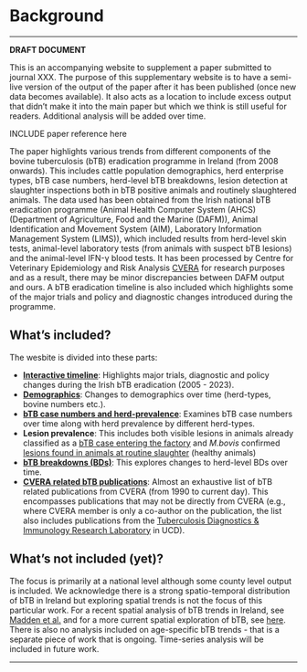 # Background {.unnumbered}

---

**DRAFT DOCUMENT**

This is an accompanying website to supplement a paper submitted to journal XXX. The purpose of this supplementary website is to have a semi-live version of the output of the paper after it has been published (once new data becomes available). It also acts as a location to include excess output that didn't make it into the main paper but which we think is still useful for readers. Additional analysis will be added over time.

INCLUDE paper reference here

The paper highlights various trends from different components of the bovine tuberculosis (bTB) eradication programme in Ireland (from 2008 onwards). This includes cattle population demographics, herd enterprise types, bTB case numbers, herd-level bTB breakdowns, lesion detection at slaughter inspections both in bTB positive animals and routinely slaughtered animals. The data used has been obtained from the Irish national bTB eradication programme (Animal Health Computer System (AHCS) (Department of Agriculture, Food and the Marine (DAFM)), Animal Identification and Movement System (AIM), Laboratory Information Management System (LIMS)), which included results from herd-level skin tests, animal-level laboratory tests (from animals with suspect bTB lesions) and the animal-level IFN-γ blood tests. It has been processed by Centre for Veterinary Epidemiology and Risk Analysis [CVERA](https://www.ucd.ie/cvera/){target="_blank"} for research purposes and as a result, there may be minor discrepancies between DAFM output and ours. A bTB eradication timeline is also included which highlights some of the major trials and policy and diagnostic changes introduced during the programme. 

## What's included? {-}

The wesbite is divided into these parts:

- [**Interactive timeline**](#sec-timeline): Highlights major trials, diagnostic and policy changes during the Irish bTB eradication (2005 - 2023).
- [**Demographics**](#sec-demographics): Changes to demographics over time (herd-types, bovine numbers etc.).
- [**bTB case numbers and herd-prevalence**](#sec-casenumbers): Examines bTB case numbers over time along with herd prevalence by different herd-types. 
- **Lesion prevalence**: This includes both visible lesions in animals already classified as a [bTB case entering the factory](#sec-btblesions) and *M.bovis* confirmed [lesions found in animals at routine slaughter](#sec-healthlylesion) (healthy animals)
- [**bTB breakdowns (BDs)**](#sec-breakdown): This explores changes to herd-level BDs over time.
- [**CVERA related bTB publications**](#sec-publications): Almost an exhaustive list of bTB related publications from CVERA (from 1990 to current day). This encompasses publications that may not be directly from CVERA (e.g., where CVERA member is only a co-author on the publication, the list also includes publications from the [Tuberculosis Diagnostics & Immunology Research Laboratory](https://www.ucd.ie/vetmed/research/researchthemes/veterinaryepidemiologyandnationaldiseasecontrol/){target="_blank"} in UCD). 


## What's not included (yet)? {-}

The focus is primarily at a national level although some county level output is included. We acknowledge there is a strong spatio-temporal distribution of bTB in Ireland but exploring spatial trends is not the focus of this particular work. For a recent spatial analysis of bTB trends in Ireland, see [Madden et al.](https://www.sciencedirect.com/science/article/pii/S187758452100040X){target="_blank"} and for a more current spatial exploration of bTB, see [here](https://www.arcgis.com/apps/dashboards/9306f7eb60b1401a8b18f76f61f20aea){target="_blank"}. There is also no analysis included on age-specific bTB trends - that is a separate piece of work that is ongoing. Time-series analysis will be included in future work.



---






